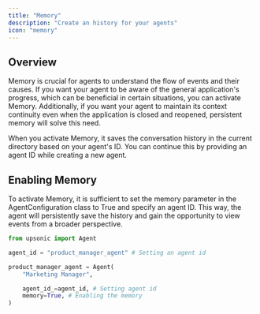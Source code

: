 ```yaml
---
title: "Memory"
description: "Create an history for your agents"
icon: "memory"
---
```


## Overview

Memory is crucial for agents to understand the flow of events and their causes. If you want your agent to be aware of the general application's progress, which can be beneficial in certain situations, you can activate Memory. Additionally, if you want your agent to maintain its context continuity even when the application is closed and reopened, persistent memory will solve this need.

When you activate Memory, it saves the conversation history in the current directory based on your agent's ID. You can continue this by providing an agent ID while creating a new agent.

## Enabling Memory

To activate Memory, it is sufficient to set the memory parameter in the AgentConfiguration class to True and specify an agent ID. This way, the agent will persistently save the history and gain the opportunity to view events from a broader perspective.

```python
from upsonic import Agent

agent_id = "product_manager_agent" # Setting an agent id

product_manager_agent = Agent(
    "Marketing Manager",

    agent_id_=agent_id, # Setting agent id
    memory=True, # Enabling the memory
)
```